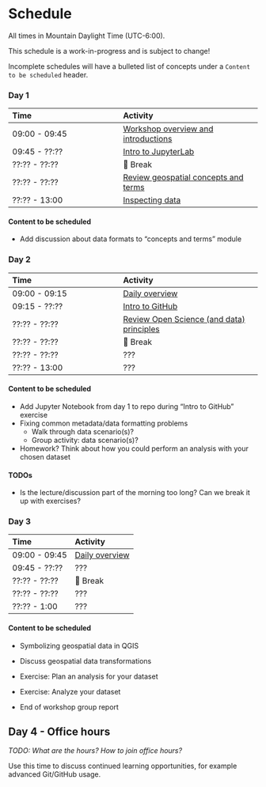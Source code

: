 # Schedule

<!-- TODO: These links currently work but produce a visual overlap between the target of
the link and the header. How to resolve? Maybe something like:

    https://markus.oberlehner.net/blog/simple-solution-for-anchor-links-behind-sticky-headers/
-->

::: {.callout-note}
All times in Mountain Daylight Time (UTC-6:00).
:::

::: {.callout-warning}
This schedule is a work-in-progress and is subject to change!

Incomplete schedules will have a bulleted list of concepts under a `Content to be
scheduled` header.
:::


### Day 1

| Time          | Activity         |
| :------------ | :--------------- |
| 09:00 - 09:45 | [Workshop overview and introductions](index.qmd#day-1-overview) |
| 09:45 - ??:?? | [Intro to JupyterLab](index.qmd#intro-to-jupyterlab) |
| ??:?? - ??:?? | 🥙 Break |
| ??:?? - ??:?? | [Review geospatial concepts and terms](index.qmd#review-geospatial-concepts-and-terms) |
| ??:?? - 13:00 | [Inspecting data](index.qmd#inspecting-data) |


#### Content to be scheduled

* Add discussion about data formats to "concepts and terms" module 


### Day 2

| Time          | Activity         |
| :------------ | :--------------- |
| 09:00 - 09:15 | [Daily overview](index.qmd#day-2-overview) |
| 09:15 - ??:?? | [Intro to GitHub](index.qmd#intro-to-github) |
| ??:?? - ??:?? | [Review Open Science (and data) principles](index.qmd#review-open-science-and-data-principles) |
| ??:?? - ??:?? | 🥙 Break |
| ??:?? - ??:?? | ??? |
| ??:?? - 13:00 | ??? |


#### Content to be scheduled

* Add Jupyter Notebook from day 1 to repo during "Intro to GitHub" exercise
* Fixing common metadata/data formatting problems
    * Walk through data scenario(s)?
    * Group activity: data scenario(s)?
* Homework? Think about how you could perform an analysis with your chosen dataset


#### TODOs

* Is the lecture/discussion part of the morning too long? Can we break it up with
  exercises?


### Day 3

| Time          | Activity         |
| :------------ | :--------------- |
| 09:00 - 09:45 | [Daily overview](index.qmd#day-3-overview) |
| 09:45 - ??:?? | ??? |
| ??:?? - ??:?? | 🥙 Break |
| ??:?? - ??:?? | ??? |
| ??:?? - 1:00  | ??? |


#### Content to be scheduled

* Symbolizing geospatial data in QGIS
<!-- TODO:
    * Colormaps (15 minutes)
        * `cmocean` as a strong default
            * How to add `cmocean` to QGIS (_TODO: add link to video_)
        * Common mistakes in choosing a colormap
            * Colorbrewer (a useful tool, but very specific use-case)
            * Jet / rainbow
        * Colormap analysis with `viscm`. _TODO: consider utilizing
          <https://github.com/nsidc/colormap-analysis>_
    * Representing vector data attributes (10 minutes)
        * Point markers
        * Color
        * Size
        * Labels
        * Scale dependent rendering
    * Accessibility related concerns?
-->

* Discuss geospatial data transformations
<!-- TODO:
    * Concepts
        * Reprojection
            * _TODO: consider discussion about characteristics of common
              projections and why you might want to use one over another._
        * Resampling
        * Subsetting
        * Conversion (raster <-> vector)
        * _TODO: Consider discussion about information loss from common
          transformations (reprojection, resampling, datatype conversion
          (raster<->vector))_
    * Tools / Techniques
        * QGIS Processing Toolbox (brief mention, participants should be
          familiar with this from the [beginner tutorial
          series](https://www.youtube.com/watch?v=znKeiV3-Amo&amp;index=5)).
        * gdalwarp, ogr2ogr, ...
        * Python (rasterio, shapely, Xarray, pyresample, PyQGIS, ...)
        * _TODO: create notebook examples for various tools_
-->

* Exercise: Plan an analysis for your dataset
<!-- TODO:
    * Choose an idea for an analysis involving your dataset.
    * Using a Jupyter Notebook:
        * Outline what steps you need to take to perform the analysis.
        * Estimate the time it would require to develop your analysis.
        * If there are barriers to performing your analysis, document what they
          are and how you could overcome them given the necessary resources
          (time, additional datasets, etc.).
    * Commit the notebook and push it to GitHub.
-->

* Exercise: Analyze your dataset
<!-- TODO:
    * If possible, begin to perform your group's chosen analysis.
    * If your analysis is not possible, consider one of the following activities:
        * If your group's dataset is not "QGreenland-Friendly", make it so.
            * EPSG:3413
            * Use the QGreenland "Greenland-focused boundary" layer to subset the
              data (`Reference/QGreenland` boundaries in the QGreenland **Layers
              Panel**).
            * Make sure the data is GeoTIFF or GeoPackage.
        * Data analysis scenario
            * _TODO: consider additional data/analysis scenarios that groups can try if
              they have the time / do not have an analysis for their dataset._
-->

* End of workshop group report
<!-- TODO:
    * Tell us about what you learned
    * Provide a brief overview of your analysis / ideas for future analysis with
      the dataset you chose.
-->


## Day 4 - Office hours

_TODO: What are the hours? How to join office hours?_

Use this time to discuss continued learning opportunities, for example advanced
Git/GitHub usage.
